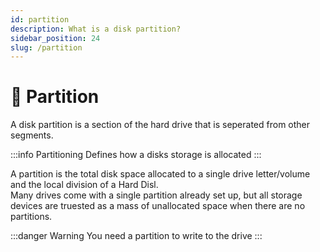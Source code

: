 ```yaml
---
id: partition
description: What is a disk partition?
sidebar_position: 24
slug: /partition
---
```


# 🚧 Partition


A disk partition is a section of the hard drive that is seperated from other segments. 

:::info Partitioning
Defines how a disks storage is allocated
:::

A partition is the total disk space allocated to a single drive letter/volume and the local division of a Hard Disl.  <br />
Many drives come with a single partition already set up, but all storage devices are truested as a mass of unallocated space when there are no partitions.

:::danger Warning
You need a partition to write to the drive
:::